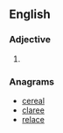 ==English==

===Adjective===
{{infl|en|adjective}}

# {{obsolete spelling of|clear}}

===Anagrams===
* [[cereal#English|cereal]]
* [[claree#English|claree]]
* [[relace#English|relace]]